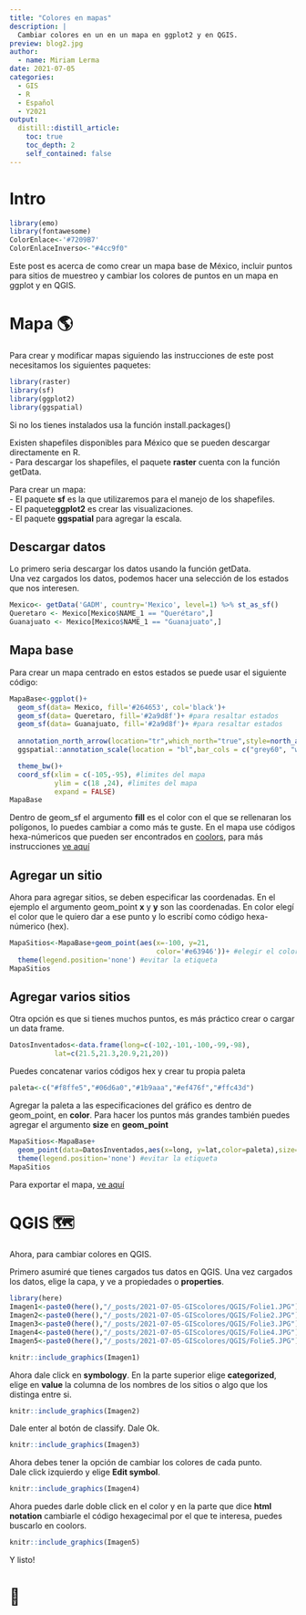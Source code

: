 ```yaml
---
title: "Colores en mapas"
description: |
  Cambiar colores en un en un mapa en ggplot2 y en QGIS.
preview: blog2.jpg
author:
  - name: Miriam Lerma
date: 2021-07-05
categories:
  - GIS
  - R
  - Español
  - Y2021
output:
  distill::distill_article:
    toc: true
    toc_depth: 2
    self_contained: false
---
```



# Intro

```r
library(emo)
library(fontawesome)
ColorEnlace<-'#7209B7'
ColorEnlaceInverso<-"#4cc9f0"
```

Este post es acerca de como crear un mapa base de México, incluir puntos para sitios de muestreo y cambiar los colores de puntos en un mapa en ggplot y en QGIS.

# Mapa 🌎

Para crear y modificar mapas siguiendo las instrucciones de este post necesitamos los siguientes paquetes:

```r
library(raster)
library(sf)
library(ggplot2)
library(ggspatial)
```

Si no los tienes instalados usa la función install.packages()

Existen shapefiles disponibles para México que se pueden descargar directamente en R.  <br>
- Para descargar los shapefiles, el paquete **raster** cuenta con la función getData. <br>

Para crear un mapa: <br>
- El paquete **sf** es la que utilizaremos para el manejo de los shapefiles. <br>
- El paquete**ggplot2** es crear las visualizaciones.<br>
- El paquete **ggspatial** para agregar la escala.<br>


## Descargar datos

Lo primero seria descargar los datos usando la función getData. <br>
Una vez cargados los datos, podemos hacer una selección de los estados que nos interesen. <br>

```r
Mexico<- getData('GADM', country='Mexico', level=1) %>% st_as_sf()
Queretaro <- Mexico[Mexico$NAME_1 == "Querétaro",]
Guanajuato <- Mexico[Mexico$NAME_1 == "Guanajuato",]
```

## Mapa base
Para crear un mapa centrado en estos estados se puede usar el siguiente código:

```r
MapaBase<-ggplot()+
  geom_sf(data= Mexico, fill='#264653', col='black')+
  geom_sf(data= Queretaro, fill='#2a9d8f')+ #para resaltar estados
  geom_sf(data= Guanajuato, fill='#2a9d8f')+ #para resaltar estados
  
  annotation_north_arrow(location="tr",which_north="true",style=north_arrow_fancy_orienteering ())+ #Norte
  ggspatial::annotation_scale(location = "bl",bar_cols = c("grey60", "white"))+ #Escala

  theme_bw()+
  coord_sf(xlim = c(-105,-95), #limites del mapa
           ylim = c(18 ,24), #limites del mapa
           expand = FALSE)
MapaBase
```

Dentro de geom_sf el argumento **fill** es el color con el que se rellenaran los polígonos, lo puedes cambiar a como más te guste. En el mapa use códigos hexa-númericos que pueden ser encontrados en [coolors](https://coolors.co/), para más instrucciones [ve aquí](https://miriamll.github.io/Curso_CIAD/Xaringan-Parte2#16)

## Agregar un sitio

Ahora para agregar sitios, se deben especificar las coordenadas.
En el ejemplo el argumento geom_point **x** y **y** son las coordenadas. En color elegí el color que le quiero dar a ese punto y lo escribí como código hexa-númerico (hex). 

```r
MapaSitios<-MapaBase+geom_point(aes(x=-100, y=21, 
                                    color='#e63946'))+ #elegir el color
  theme(legend.position='none') #evitar la etiqueta
MapaSitios
```

## Agregar varios sitios

Otra opción es que si tienes muchos puntos, es más práctico crear o cargar un data frame. 

```r
DatosInventados<-data.frame(long=c(-102,-101,-100,-99,-98),
           lat=c(21.5,21.3,20.9,21,20))
```

Puedes concatenar varios códigos hex y crear tu propia paleta

```r
paleta<-c("#f8ffe5","#06d6a0","#1b9aaa","#ef476f","#ffc43d")
```

Agregar la paleta a las especificaciones del gráfico es dentro de geom_point, en **color**.
Para hacer los puntos más grandes también puedes agregar el argumento **size** en **geom_point**

```r
MapaSitios<-MapaBase+
  geom_point(data=DatosInventados,aes(x=long, y=lat,color=paleta),size=3)+ 
  theme(legend.position='none') #evitar la etiqueta
MapaSitios
```

Para exportar el mapa, [ve aquí](https://miriamll.github.io/Curso_CIAD/Clase2#49)

# QGIS 🗺️

Ahora, para cambiar colores en QGIS.

Primero asumiré que tienes cargados tus datos en QGIS. 
Una vez cargados los datos, elige la capa, y ve a propiedades o **properties**.

```r
library(here)
Imagen1<-paste0(here(),"/_posts/2021-07-05-GIScolores/QGIS/Folie1.JPG")
Imagen2<-paste0(here(),"/_posts/2021-07-05-GIScolores/QGIS/Folie2.JPG")
Imagen3<-paste0(here(),"/_posts/2021-07-05-GIScolores/QGIS/Folie3.JPG")
Imagen4<-paste0(here(),"/_posts/2021-07-05-GIScolores/QGIS/Folie4.JPG")
Imagen5<-paste0(here(),"/_posts/2021-07-05-GIScolores/QGIS/Folie5.JPG")
```

```r
knitr::include_graphics(Imagen1)
```

Ahora dale click en **symbology**. En la parte superior elige **categorized**, elige en **value** la columna de los nombres de los sitios o algo que los distinga entre si.

```r
knitr::include_graphics(Imagen2)
```

Dale enter al botón de classify. Dale Ok.

```r
knitr::include_graphics(Imagen3)
```

Ahora debes tener la opción de cambiar los colores de cada punto.  
Dale click izquierdo y elige **Edit symbol**.

```r
knitr::include_graphics(Imagen4)
```

Ahora puedes darle doble click en el color y en la parte que dice **html notation** cambiarle el código hexagecimal por el que te interesa, puedes buscarlo en coolors.

```r
knitr::include_graphics(Imagen5)
```


Y listo!

<h1> 🥳 </h1>
